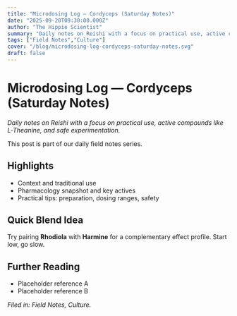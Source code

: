 ```yaml
---
title: "Microdosing Log — Cordyceps (Saturday Notes)"
date: "2025-09-20T09:30:00.000Z"
author: "The Hippie Scientist"
summary: "Daily notes on Reishi with a focus on practical use, active compounds like L-Theanine, and safe experimentation."
tags: ["Field Notes","Culture"]
cover: "/blog/microdosing-log-cordyceps-saturday-notes.svg"
draft: false
---
```



# Microdosing Log — Cordyceps (Saturday Notes)

_Daily notes on Reishi with a focus on practical use, active compounds like L-Theanine, and safe experimentation._

<Callout emoji="🌿">This post is part of our daily field notes series.</Callout>

## Highlights

- Context and traditional use
- Pharmacology snapshot and key actives
- Practical tips: preparation, dosing ranges, safety

## Quick Blend Idea

Try pairing **Rhodiola** with **Harmine** for a complementary effect profile. Start low, go slow.

## Further Reading

- Placeholder reference A
- Placeholder reference B

*Filed in: Field Notes, Culture.*
